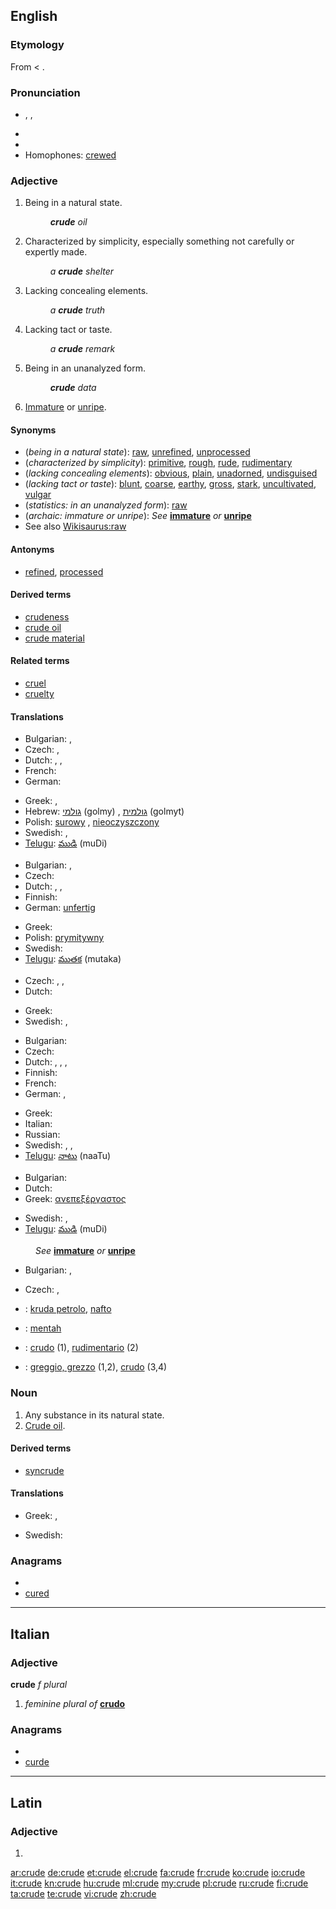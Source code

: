 {{wikipedia|dab=crude}}
==English==

===Etymology===
From {{etyl|enm}} < {{etyl|la}} {{term|crudus||raw, crude, undigested}}.

===Pronunciation===
* {{enPR|kro͞od}}, {{IPA|/kɹuːd/}}, {{SAMPA|/kru:d/}}
* {{audio|En-us-crude.ogg|Audio (US)}}
* {{rhymes|uːd}}
* Homophones: [[crewed]]

===Adjective===
{{en-adj|crud|er}}

# Being in a natural state.
#: '''''crude''' oil''
# Characterized by simplicity, especially something not carefully or expertly made.
#: ''a '''crude''' shelter''
# Lacking concealing elements.
#: ''a '''crude''' truth''
# Lacking tact or taste.
#: ''a '''crude''' remark''
# {{statistics}} Being in an unanalyzed form.
#: '''''crude''' data''
# {{archaic}} [[immature|Immature]] or [[unripe]].

====Synonyms====
* (''being in a natural state''): [[raw]], [[unrefined]], [[unprocessed]]
* (''characterized by simplicity''): [[primitive]], [[rough]], [[rude]], [[rudimentary]]
* (''lacking concealing elements''): [[obvious]], [[plain]], [[unadorned]], [[undisguised]]
* (''lacking tact or taste''): [[blunt]], [[coarse]], [[earthy]], [[gross]], [[stark]], [[uncultivated]], [[vulgar]]
* (''statistics: in an unanalyzed form''): [[raw]]
* (''archaic: immature or unripe''): ''See'' '''[[immature]]''' ''or'' '''[[unripe]]'''
* See also [[Wikisaurus:raw]]

====Antonyms====
* {{sense|being in a natural state}} [[refined]], [[processed]]

====Derived terms====
* [[crudeness]]
* [[crude oil]]
* [[crude material]]

====Related terms====
* [[cruel]]
* [[cruelty]]

====Translations====
{{trans-top|being in a natural state}}
* Bulgarian: {{t+|bg|суров}},  {{t|bg|необработен}}
* Czech: {{t-|cs|surový|m}},  {{t-|cs|syrový|m}}
* Dutch: {{t+|nl|ruw}}, {{t|nl|onbewerkt}}, {{t|nl|ongeraffineerd}}
* French: {{t+|fr|cru}}
* German: {{t+|de|roh}}
{{trans-mid}}
* Greek: {{t+|el|ακατέργαστος|m}}, {{t+|el|ανεπεξέργαστος|m}}
* Hebrew: [[גולמי]] (golmy) {{m}}, [[גולמית]] (golmyt) {{f}}
* Polish: [[surowy]] {{m}}, [[nieoczyszczony]] {{m}}
* Swedish: {{t+|sv|rå}}, {{t+|sv|grov}}
* [[Telugu]]: [[ముడి]] (muDi)
{{trans-bottom}}

{{trans-top|characterized by simplicity}}
* Bulgarian: {{t+|bg|прост}},  {{t+|bg|груб}}
* Czech: {{t-|cs|prostý|m}}
* Dutch: {{t-|nl|onafgewerkt}}, {{t|nl|rudimentair}}, {{t|nl|primitief}}
* Finnish: {{t+|fi|yksinkertainen}}
* German: [[unfertig]]
{{trans-mid}}
* Greek: {{t+|el|αδρός|m}}
* Polish: [[prymitywny]] {{m}}
* Swedish: {{t+|sv|enkel}}
* [[Telugu]]: [[ముతక]] (mutaka)
{{trans-bottom}}

{{trans-top|lacking concealing elements}}
* Czech: {{t-|cs|zřejmý|m}},  {{t-|cs|evidentní|m|f|n}},  {{t-|cs|jasný|m}}
* Dutch: {{t+|nl|naakt}}
{{trans-mid}}
* Greek: {{t+|el|χονδροειδής|m}}
* Swedish: {{t|sv|ohöljd}}, {{t|sv|oförblommerad}}
{{trans-bottom}}

{{trans-top|lacking tact or taste}}
* Bulgarian: {{t+|bg|груб}}
* Czech: {{t|cs|neomalený|m}}
* Dutch: {{t+|nl|ruw}}, {{t+|nl|grof}}, {{t-|nl|smakeloos}}, {{t-|nl|vulgair}}
* Finnish: {{t+|fi|karkea}}
* French: {{t+|fr|vulgaire|m|f}}
* German: {{t+|de|roh}}, {{t+|de|grob}}
{{trans-mid}}
* Greek: {{t+|el|άξεστος|m}}
* Italian: {{t+|it|volgare|m|f}}
* Russian: {{t+|ru|грубый}}
* Swedish: {{t+|sv|grov}}, {{t+|sv|plump}}, {{t|sv|oborstad}}
* [[Telugu]]: [[నాటు]] (naaTu)
{{trans-bottom}}

{{trans-top|statistics: in an unanalyzed form}}
* Bulgarian: {{t+|bg|суров}}
* Dutch: {{t+|nl|ruw}}
* Greek: [[ανεπεξέργαστος]] {{m}}
{{trans-mid}}
* Swedish: {{t|sv|obearbetad}}, {{t+|sv|rå}}
* [[Telugu]]: [[ముడి]] (muDi)
{{trans-bottom}}

{{trans-top|immature or unripe}}
: ''See'' '''[[immature]]''' ''or'' '''[[unripe]]'''
* Bulgarian: {{t|bg|незрял}},  {{t+|bg|неузрял}}
{{trans-mid}}
* Czech: {{t|cs|nedozrálý|m}},  {{t-|cs|nezralý|m}}
{{trans-bottom}}

{{checktrans-top}}
* {{ttbc|eo}}: [[kruda petrolo]], [[nafto]]
* {{ttbc|id}}: [[mentah]]
{{trans-mid}}
* {{ttbc|es}}: [[crudo]] (1), [[rudimentario]] (2)
* {{ttbc|it}}: [[greggio, grezzo]] (1,2), [[crudo]] (3,4)
{{trans-bottom}}

===Noun===
{{en-noun}}

# Any substance in its natural state.
# [[crude oil|Crude oil]].

====Derived terms====
* [[syncrude]]

====Translations====
{{trans-top|any substance in its natural state}}
* Greek: {{t+|el|ακατέργαστος|m}}, {{t+|el|αργός|m}}
{{trans-mid}}
* Swedish: {{t|sv|råämne|n}}
{{trans-bottom}}

===Anagrams===
* {{alphagram|cderu}}
* [[cured#English|cured]]

----

==Italian==

===Adjective===
'''crude''' ''f plural''

# ''feminine plural of'' '''[[crudo#Italian|crudo]]'''

===Anagrams===
* {{alphagram|cderu}}
* [[curde#Italian|curde]]

----

==Latin==

===Adjective===
{{la-adj-form|crūde}}

# {{inflection of|crudus|crūdus|voc|m|s|lang=la}}

[[ar:crude]]
[[de:crude]]
[[et:crude]]
[[el:crude]]
[[fa:crude]]
[[fr:crude]]
[[ko:crude]]
[[io:crude]]
[[it:crude]]
[[kn:crude]]
[[hu:crude]]
[[ml:crude]]
[[my:crude]]
[[pl:crude]]
[[ru:crude]]
[[fi:crude]]
[[ta:crude]]
[[te:crude]]
[[vi:crude]]
[[zh:crude]]